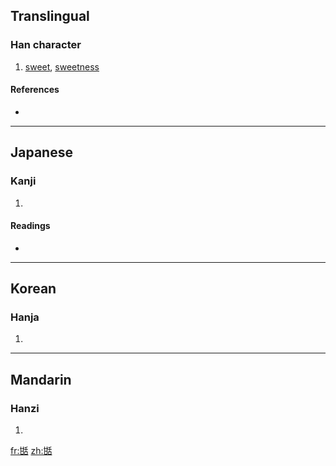 ==Translingual==

===Han character===
{{Han char|rn=99|rad=甘|as=06|sn=11|four=|canj=廿一竹十口 (TMHJR)}}

# [[sweet]], [[sweetness]]

====References====
* {{Han ref|kx=0754.110|dkj=21655|dj=1161.050|hdz=42414.100|uh=751B|ud=29979}}

----

==Japanese==

===Kanji===
{{ja-kanji|grade=|rs=甘06}}

# {{defn|Japanese|sort=甘06}}

====Readings====
* {{ja-readings|on=[[てん]] (ten)|kun=[[うまい]] (umai)|nanori=}}

----

==Korean==

===Hanja===
{{ko-hanja|hangeul=첨|eumhun=|rv=cheom|mr=ch'ŏm|y=chem}}

# {{defn|Korean|sort=甘06}}

----

==Mandarin==

===Hanzi===
{{cmn-hanzi|pin=[[hán]] ([[han2]]), [[tián]] ([[tian2]])|wg=han<sup>2</sup>, t'ien<sup>2</sup>}}

# {{defn|Mandarin|sort=甘06}}

[[fr:甛]]
[[zh:甛]]